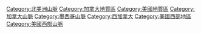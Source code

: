 [[Category:北美洲山脈|Category:北美洲山脈]]
[[Category:加拿大地質區|Category:加拿大地質區]]
[[Category:美國地質區|Category:美國地質區]]
[[Category:加拿大山脈|Category:加拿大山脈]]
[[Category:墨西哥山脈|Category:墨西哥山脈]]
[[Category:西加拿大|Category:西加拿大]]
[[Category:美國西部地區|Category:美國西部地區]]
[[Category:美國西部山脈|Category:美國西部山脈]]